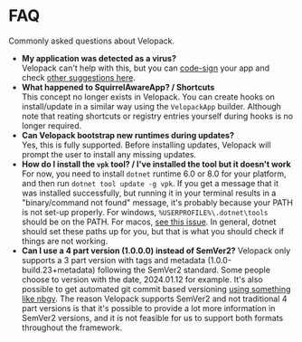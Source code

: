 # FAQ
<AppliesTo all />
Commonly asked questions about Velopack.

- **My application was detected as a virus?** <br/>
  Velopack can't help with this, but you can [code-sign](packaging/signing.md) your app and check [other suggestions here](https://github.com/clowd/Clowd.Squirrel/issues/28#issuecomment-1016241760).
- **What happened to SquirrelAwareApp? / Shortcuts** <br/>
  This concept no longer exists in Velopack. You can create hooks on install/update in a similar way using the `VelopackApp` builder. Although note that reating shortcuts or registry entries yourself during hooks is no longer required.
- **Can Velopack bootstrap new runtimes during updates?** <br/>
  Yes, this is fully supported. Before installing updates, Velopack will prompt the user to install any missing updates.
- **How do I install the `vpk` tool? / I've installed the tool but it doesn't work**
  For now, you need to install `dotnet` runtime 6.0 or 8.0 for your platform, and then run `dotnet tool update -g vpk`. 
  If you get a message that it was installed successfully, but running it in your terminal results in a "binary/command not found" message, it's probably because your PATH is not set-up properly. For windows, `%USERPROFILE%\.dotnet\tools` should be on the PATH. For macos, [see this issue](https://github.com/dotnet/sdk/issues/9415). In general, dotnet should set these paths up for you, but that is what you should check if things are not working.
- **Can I use a 4 part version (1.0.0.0) instead of SemVer2?**
  Velopack only supports a 3 part version with tags and metadata (1.0.0-build.23+metadata) following the SemVer2 standard. Some people choose to version with the date, 2024.01.12 for example. It's also possible to get automated git commit based versioning [using something like nbgv](https://github.com/dotnet/Nerdbank.GitVersioning). The reason Velopack supports SemVer2 and not traditional 4 part versions is that it's possible to provide a lot more information in SemVer2 versions, and it is not feasible for us to support both formats throughout the framework.